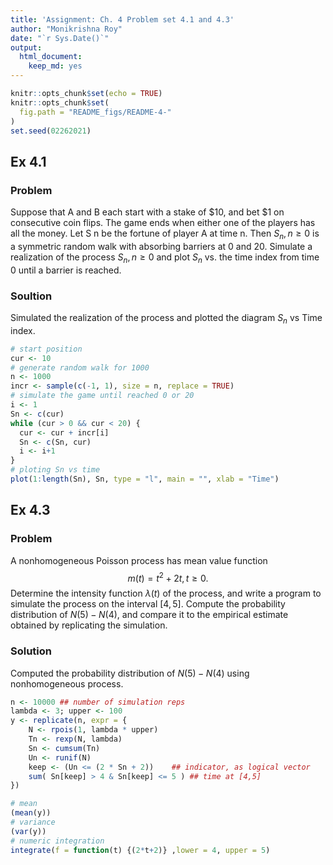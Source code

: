 ```yaml
---
title: 'Assignment: Ch. 4 Problem set 4.1 and 4.3'
author: "Monikrishna Roy"
date: "`r Sys.Date()`"
output: 
  html_document:
    keep_md: yes
---
```


```r
knitr::opts_chunk$set(echo = TRUE)
knitr::opts_chunk$set(
  fig.path = "README_figs/README-4-"
)
set.seed(02262021)
```

## Ex 4.1

### Problem
Suppose that A and B each start with a stake of $10, and bet $1 on consecutive coin flips. The game ends when either one of the players has all the money. Let S n be the fortune of player A at time n. Then ${S_n , n ≥ 0}$ is a symmetric random walk with absorbing barriers at 0 and 20. Simulate a realization of the process ${S_n , n ≥ 0}$ and plot $S_n$ vs. the time index from time 0 until a barrier is reached.

### Soultion

Simulated the realization of the process and plotted the diagram $S_n$ vs Time index.

```r
# start position
cur <- 10
# generate random walk for 1000
n <- 1000
incr <- sample(c(-1, 1), size = n, replace = TRUE)
# simulate the game until reached 0 or 20
i <- 1
Sn <- c(cur)
while (cur > 0 && cur < 20) {
  cur <- cur + incr[i]
  Sn <- c(Sn, cur)
  i <- i+1
}
# ploting Sn vs time
plot(1:length(Sn), Sn, type = "l", main = "", xlab = "Time")
```

## Ex 4.3

### Problem

A nonhomogeneous Poisson process has mean value function
$$m(t) = t^2 + 2t, t ≥ 0.$$
Determine the intensity function $λ(t)$ of the process, and write a program to simulate the process on the interval $[4, 5]$. Compute the probability distribution of $N (5) − N (4)$, and compare it to the empirical estimate obtained by replicating the simulation.

### Solution

Computed the probability distribution of $N(5)-N(4)$ using nonhomogeneous process.

```r
n <- 10000 ## number of simulation reps
lambda <- 3; upper <- 100
y <- replicate(n, expr = {
    N <- rpois(1, lambda * upper)
    Tn <- rexp(N, lambda)
    Sn <- cumsum(Tn)
    Un <- runif(N)
    keep <- (Un <= (2 * Sn + 2))    ## indicator, as logical vector
    sum( Sn[keep] > 4 & Sn[keep] <= 5 ) ## time at [4,5]
})

# mean
(mean(y))
# variance
(var(y))
# numeric integration
integrate(f = function(t) {(2*t+2)} ,lower = 4, upper = 5)

```
